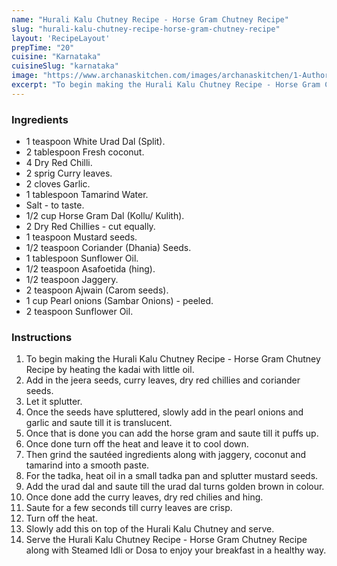 ---
name: "Hurali Kalu Chutney Recipe - Horse Gram Chutney Recipe"
slug: "hurali-kalu-chutney-recipe-horse-gram-chutney-recipe"
layout: 'RecipeLayout'
prepTime: "20"
cuisine: "Karnataka"
cuisineSlug: "karnataka"
image: "https://www.archanaskitchen.com/images/archanaskitchen/1-Author/sibyl_sunitha/Hurali_Kalu_Chutney_Recipe_Horse_Gram_Chutney_Recipe_.jpg"
excerpt: "To begin making the Hurali Kalu Chutney Recipe - Horse Gram Chutney Recipe by heating the kadai with little oil"
---

### Ingredients

- 1 teaspoon White Urad Dal (Split).
- 2 tablespoon Fresh coconut.
- 4 Dry Red Chilli.
- 2 sprig Curry leaves.
- 2 cloves Garlic.
- 1 tablespoon Tamarind Water.
- Salt - to taste.
- 1/2 cup Horse Gram Dal (Kollu/ Kulith).
- 2 Dry Red Chillies - cut equally.
- 1 teaspoon Mustard seeds.
- 1/2 teaspoon Coriander (Dhania) Seeds.
- 1 tablespoon Sunflower Oil.
- 1/2 teaspoon Asafoetida (hing).
- 1/2 teaspoon Jaggery.
- 2 teaspoon Ajwain (Carom seeds).
- 1 cup Pearl onions (Sambar Onions) - peeled.
- 2 teaspoon Sunflower Oil.

### Instructions

1. To begin making the Hurali Kalu Chutney Recipe - Horse Gram Chutney Recipe by heating the kadai with little oil.
1. Add in the jeera seeds, curry leaves, dry red chillies and coriander seeds.
1. Let it splutter.
1. Once the seeds have spluttered, slowly add in the pearl onions and garlic and saute till it is translucent.
1. Once that is done you can add the horse gram and saute till it puffs up.
1. Once done turn off the heat and leave it to cool down.
1. Then grind the sautéed ingredients along with jaggery, coconut and tamarind into a smooth paste.
1. For the tadka, heat oil in a small tadka pan and splutter mustard seeds.
1. Add the  urad dal and saute till the urad dal turns golden brown in colour.
1. Once done add the curry leaves, dry red chilies and hing.
1. Saute for a few seconds till curry leaves are crisp.
1. Turn off the heat.
1. Slowly add this on top of the Hurali Kalu Chutney and serve.
1. Serve the Hurali Kalu Chutney Recipe - Horse Gram Chutney Recipe along with Steamed Idli or Dosa to enjoy your breakfast in a healthy way.
